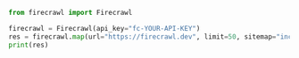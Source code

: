 ```python Python
from firecrawl import Firecrawl

firecrawl = Firecrawl(api_key="fc-YOUR-API-KEY")
res = firecrawl.map(url="https://firecrawl.dev", limit=50, sitemap="include")
print(res)
```
